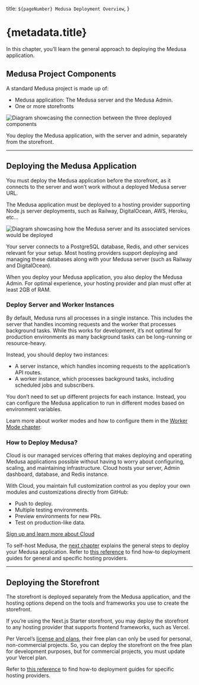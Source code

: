   title: `${pageNumber} Medusa Deployment Overview`,
}

# {metadata.title}

In this chapter, you’ll learn the general approach to deploying the Medusa application.

## Medusa Project Components

A standard Medusa project is made up of:

- Medusa application: The Medusa server and the Medusa Admin.
- One or more storefronts

![Diagram showcasing the connection between the three deployed components](https://res.cloudinary.com/dza7lstvk/image/upload/v1708600807/Medusa%20Book/deployment-options_ceuuvo.jpg)

You deploy the Medusa application, with the server and admin, separately from the storefront.

---

## Deploying the Medusa Application

You must deploy the Medusa application before the storefront, as it connects to the server and won’t work without a deployed Medusa server URL.

The Medusa application must be deployed to a hosting provider supporting Node.js server deployments, such as Railway, DigitalOcean, AWS, Heroku, etc…

![Diagram showcasing how the Medusa server and its associated services would be deployed](https://res.cloudinary.com/dza7lstvk/image/upload/v1708600972/Medusa%20Book/backend_deployment_pgexo3.jpg)

Your server connects to a PostgreSQL database, Redis, and other services relevant for your setup. Most hosting providers support deploying and managing these databases along with your Medusa server (such as Railway and DigitalOcean).

When you deploy your Medusa application, you also deploy the Medusa Admin. For optimal experience, your hosting provider and plan must offer at least 2GB of RAM.

### Deploy Server and Worker Instances

By default, Medusa runs all processes in a single instance. This includes the server that handles incoming requests and the worker that processes background tasks. While this works for development, it’s not optimal for production environments as many background tasks can be long-running or resource-heavy.

Instead, you should deploy two instances:

- A server instance, which handles incoming requests to the application’s API routes.
- A worker instance, which processes background tasks, including scheduled jobs and subscribers.

You don’t need to set up different projects for each instance. Instead, you can configure the Medusa application to run in different modes based on environment variables.

Learn more about worker modes and how to configure them in the [Worker Mode chapter](../production/worker-mode/page.mdx).

### How to Deploy Medusa?

Cloud is our managed services offering that makes deploying and operating Medusa applications possible without having to worry about configuring, scaling, and maintaining infrastructure. Cloud hosts your server, Admin dashboard, database, and Redis instance.

With Cloud, you maintain full customization control as you deploy your own modules and customizations directly from GitHub:

- Push to deploy.
- Multiple testing environments.
- Preview environments for new PRs.
- Test on production-like data.

[Sign up and learn more about Cloud](https://medusajs.com/pricing)

To self-host Medusa, the [next chapter](./general/page.mdx) explains the general steps to deploy your Medusa application. Refer to [this reference](!resources!/deployment) to find how-to deployment guides for general and specific hosting providers.

---

## Deploying the Storefront

The storefront is deployed separately from the Medusa application, and the hosting options depend on the tools and frameworks you use to create the storefront.

If you’re using the Next.js Starter storefront, you may deploy the storefront to any hosting provider that supports frontend frameworks, such as Vercel.

<Note title="Important">

Per Vercel’s [license and plans](https://vercel.com/pricing), their free plan can only be used for personal, non-commercial projects. So, you can deploy the storefront on the free plan for development purposes, but for commercial projects, you must update your Vercel plan.

</Note>

Refer to [this reference](!resources!/deployment) to find how-to deployment guides for specific hosting providers.
